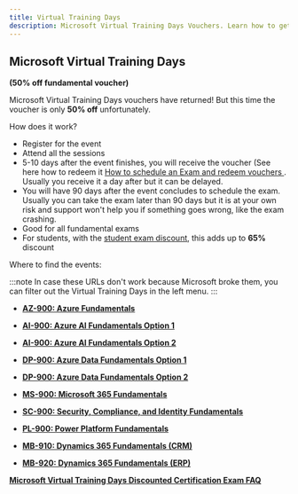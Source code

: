 ```yaml
---
title: Virtual Training Days
description: Microsoft Virtual Training Days Vouchers. Learn how to get 50% exam discount for Microsoft Fundamental exams to save money. 
---
```


## Microsoft Virtual Training Days
**(50% off fundamental voucher)**

Microsoft Virtual Training Days vouchers have returned! But this time the voucher is only **50% off** unfortunately. 

How does it work?

- Register for the event
- Attend all the sessions
- 5-10 days after the event finishes, you will receive the voucher (See here how to redeem it [How to schedule an Exam and redeem vouchers
](https://certs.msfthub.wiki/guide/schedulingexam/#checkout-and-redeeming-voucher-codes). Usually you receive it a day after but it can be delayed.
- You will have 90 days after the event concludes to schedule the exam. Usually you can take the exam later than 90 days but it is at your own risk and support won't help you if something goes wrong, like the exam crashing.
- Good for all fundamental exams
- For students, with the [student exam discount](https://learn.microsoft.com/credentials/certifications/student-discounts?WT.mc_id=studentamb_165290), this adds up to **65%** discount

Where to find the events:

:::note
In case these URLs don't work because Microsoft broke them, you can filter out the Virtual Training Days in the left menu.
:::
- [**AZ-900: Azure Fundamentals**](https://events.microsoft.com/en-us/azure?language=English&clientTimeZone=1&scenario=Microsoft%20Azure%20Virtual%20Training%20Day:%20Fundamentals)

- [**AI-900: Azure AI Fundamentals Option 1**](https://events.microsoft.com/en-us/azure?language=English&clientTimeZone=1&scenario=Microsoft%20Azure%20Virtual%20Training%20Day:%20Generative%20AI%20Fundamentals)
- [**AI-900: Azure AI Fundamentals Option 2**](https://events.microsoft.com/en-us/azure?language=English&clientTimeZone=1&scenario=Microsoft%20Azure%20Virtual%20Training%20Day:%20Building%20Generative%20Apps%20with%20Azure%20OpenAI%20Service)

- [**DP-900: Azure Data Fundamentals Option 1**](https://events.microsoft.com/en-us/azure?language=English&clientTimeZone=1&scenario=Microsoft%20Azure%20Virtual%20Training%20Day:%20Data%20Fundamentals)
- [**DP-900: Azure Data Fundamentals Option 2**](https://events.microsoft.com/en-us/azure?language=English&clientTimeZone=1&scenario=Microsoft%20Azure%20Virtual%20Training%20Day:%20Implementing%20a%20Data%20Lakehouse%20with%20Microsoft%20Fabric)

- [**MS-900: Microsoft 365 Fundamentals**](https://events.microsoft.com/en-us/microsoft365?language=English&clientTimeZone=1&scenario=Microsoft%20365%20Virtual%20Training%20Day:%20Fundamentals)

- [**SC-900: Security, Compliance, and Identity Fundamentals**](https://events.microsoft.com/en-us/microsoft365?language=English&clientTimeZone=1&scenario=Microsoft%20Security%20Virtual%20Training%20Day:%20Security,%20Compliance,%20and%20Identity%20Fundamentals)

- [**PL-900: Power Platform Fundamentals**](https://events.microsoft.com/en-us/powerplatform?language=English&clientTimeZone=1&scenario=Microsoft%20Power%20Platform%20Virtual%20Training%20Day:%20Fundamentals)

- [**MB-910: Dynamics 365 Fundamentals (CRM)**](https://events.microsoft.com/en-us/dynamics365?language=English&clientTimeZone=1&scenario=Microsoft%20Dynamics%20365%20Virtual%20Training%20Day:%20Fundamentals%20(CRM))

- [**MB-920: Dynamics 365 Fundamentals (ERP)**](https://events.microsoft.com/en-us/dynamics365?language=English&clientTimeZone=1&scenario=Microsoft%20Dynamics%20365%20Virtual%20Training%20Day:%20Fundamentals%20(ERP)%E2%80%8B)
  
[**Microsoft Virtual Training Days Discounted Certification Exam FAQ**](https://query.prod.cms.rt.microsoft.com/cms/api/am/binary/RWFTgx)
